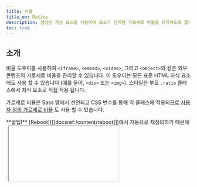 ```yaml
---
title: 비율
title_en: Ratios
description: 생성된 가상 요소를 사용하여 요소가 선택한 가로세로 비율을 유지하도록 합니다. 부모의 너비에 따라 비디오 또는 슬라이드 쇼 내용물을 반응형으로 처리하는 데에 적합합니다.
toc: true
---
```


## 소개

비율 도우미를 사용하여 `<iframe>`, `<embed>`, `<video>`, 그리고 `<object>`와 같은 외부 콘텐츠의 가로세로 비율을 관리할 수 있습니다. 이 도우미는 모든 표준 HTML 자식 요소에도 사용 할 수 있습니다 (예를 들어, `<div>` 또는 `<img>`). 스타일은 부모 `.ratio` 클래스에서 자식 요소로 직접 적용 됩니다.

가로세로 비율은 Sass 맵에서 선언되고 CSS 변수를 통해 각 클래스에 적용되므로 [사용자 정의 가로세로 비율](#사용자-지정-비율) 도 사용 할 수 있습니다.

<Callout type="info">
**꿀팁!** [Reboot]([[docsref:/content/reboot]])에서 자동으로 재정의하기 때문에 `<iframe>`에서 `frameborder="0"`은 사용하지 않아도 됩니다.
</Callout>

## 예시
부모요소에 `.ratio`와 가로세로 비율 클래스를 사용해 `<iframe>` 같은 요소를 감싸보세요. 범용 선택기 `.ratio > *` 덕분에 직계 자식 요소는 크기가 자동으로 조정 됩니다.
  
<Example class="bd-example-ratios" code={`<div class="ratio ratio-1x1">
    <div>1x1</div>
  </div>
  <div class="ratio ratio-4x3">
    <div>4x3</div>
  </div>
  <div class="ratio ratio-16x9">
    <div>16x9</div>
  </div>
  <div class="ratio ratio-21x9">
    <div>21x9</div>
  </div>`} />

## 가로세로 비율

가로세로 비율은 수정자 클래스로 사용자가 직접 정의할 수 있습니다. 기본적으로 제공되는 비율 클래스는 다음과 같습니다.

<Example class="bd-example-ratios" code={`<div class="ratio ratio-1x1">
    <div>1x1</div>
  </div>
  <div class="ratio ratio-4x3">
    <div>4x3</div>
  </div>
  <div class="ratio ratio-16x9">
    <div>16x9</div>
  </div>
  <div class="ratio ratio-21x9">
    <div>21x9</div>
  </div>`} />

## 사용자 지정 비율

각 `.ratio-*` 클래스는 선택기에 CSS 사용자 정의 속성 (또는 CSS 변수)이 내장되어 있습니다. 이 CSS 변수를 재정의하여 사용자전용 가로세로 비율을 즉석에서 만들 수 있습니다. 

예를 들어 2x1 가로세로 비율을 만들려면 `.ratio`에서 `--bs-aspect-ratio: 50%`를 설정합니다.

<Example class="bd-example-ratios" code={`<div class="ratio" style="--bs-aspect-ratio: 50%;">
    <div>2x1</div>
  </div>`} />

이 CSS 변수를 사용하면 중단점에서 가로세로 비율을 쉽게 변경 할 수 있습니다. 다음은 기본 4x3비율이지만 md중단점에서 사용자가 지정한 2x1 비율로 변경됩니다.

```scss
.ratio-4x3 {
  @include media-breakpoint-up(md) {
    --bs-aspect-ratio: 50%; // 2x1
  }
}
```

<Example class="bd-example-ratios bd-example-ratios-breakpoint" code={`<div class="ratio ratio-4x3">
    <div>4x3, then 2x1</div>
  </div>`} />


## Sass 맵

`_variables.scss`에서 사용하고자 하는 가로세로 비율을 변경 할 수 있습니다. 다음은 기본 `$ratio-aspect-ratios` 맵 코드 입니다. 원하시는대로 맵 코드를 수정하시고 Sass를 사용하기 위해 다시 컴파일 하세요.

<ScssDocs name="aspect-ratios" file="scss/_variables.scss" />
